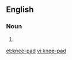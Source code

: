 {{also|kneepad|knee pad}}
==English==

===Noun===
{{head|en|noun}}

# {{attributive of|knee pad|lang=en|nodot=1}}

[[et:knee-pad]]
[[vi:knee-pad]]